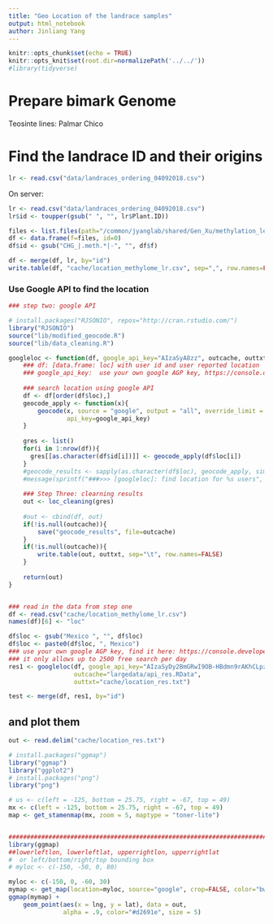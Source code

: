 ```yaml
---
title: "Geo Location of the landrace samples"
output: html_notebook
author: Jinliang Yang
---
```



```r
knitr::opts_chunk$set(echo = TRUE) 
knitr::opts_knit$set(root.dir=normalizePath('../../')) 
#library(tidyverse)
```


# Prepare bimark Genome

Teosinte lines:
Palmar Chico

# Find the landrace ID and their origins

```r
lr <- read.csv("data/landraces_ordering_04092018.csv")
```

On server:

```r
lr <- read.csv("data/landraces_ordering_04092018.csv")
lr$id <- toupper(gsub(" ", "", lr$Plant.ID))

files <- list.files(path="/common/jyanglab/shared/Gen_Xu/methylation_level/Landrace", pattern="CHG", full.names = FALSE)
df <- data.frame(f=files, id=0)
df$id <- gsub("CHG_|.meth.*|-", "", df$f)

df <- merge(df, lr, by="id")
write.table(df, "cache/location_methylome_lr.csv", sep=",", row.names=FALSE, quote=FALSE)
```


### Use Google API to find the location 


```r
### step two: google API

# install.packages("RJSONIO", repos="http://cran.rstudio.com/")
library("RJSONIO")
source("lib/modified_geocode.R")
source("lib/data_cleaning.R")

googleloc <- function(df, google_api_key="AIzaSyA8zz", outcache, outtxt){
    ### df: [data.frame: loc] with user id and user reported location
    ### google_api_key:  use your own google AGP key, https://console.developers.google.com/
    
    ### search location using google API
    df <- df[order(df$loc),]
    geocode_apply <- function(x){
        geocode(x, source = "google", output = "all", override_limit = TRUE,
                api_key=google_api_key)
    }
    
    gres <- list()
    for(i in 1:nrow(df)){
      gres[[as.character(df$id[i])]] <- geocode_apply(df$loc[i])
    }
    #geocode_results <- sapply(as.character(df$loc), geocode_apply, simplify = F)
    #message(sprintf("###>>> [googleloc]: find location for %s users", length(geocode_results)))
    
    ### Step Three: clearning results
    out <- loc_cleaning(gres)
    
    #out <- cbind(df, out)
    if(!is.null(outcache)){
        save("geocode_results", file=outcache)
    }
    if(!is.null(outcache)){
        write.table(out, outtxt, sep="\t", row.names=FALSE)
    }
    
    return(out)
}


### read in the data from step one
df <- read.csv("cache/location_methylome_lr.csv")
names(df)[6] <- "loc"

df$loc <- gsub("Mexico ", "", df$loc)
df$loc <- paste0(df$loc, ", Mexico")
### use your own google AGP key, find it here: https://console.developers.google.com/
### it only allows up to 2500 free search per day
res1 <- googleloc(df, google_api_key="AIzaSyDy2BmGRwI9OB-HBdmn9rAKhCLpzxEmSgI", 
                  outcache="largedata/api_res.RData", 
                  outtxt="cache/location_res.txt")

test <- merge(df, res1, by="id")

```


## and plot them

```r
out <- read.delim("cache/location_res.txt")

# install.packages("ggmap")
library("ggmap")
library("ggplot2")
# install.packages("png")
library("png")

# us <- c(left = -125, bottom = 25.75, right = -67, top = 49)
mx <- c(left = -125, bottom = 25.75, right = -67, top = 49)
map <- get_stamenmap(mx, zoom = 5, maptype = "toner-lite")


######################################################################################
library(ggmap)
##lowerleftlon, lowerleftlat, upperrightlon, upperrightlat
#  or left/bottom/right/top bounding box
# myloc <- c(-150, -50, 0, 80)

myloc <- c(-150, 0, -60, 30)
mymap <- get_map(location=myloc, source="google", crop=FALSE, color="bw")
ggmap(mymap) + 
    geom_point(aes(x = lng, y = lat), data = out,
               alpha = .9, color="#d2691e", size = 5) 

```


